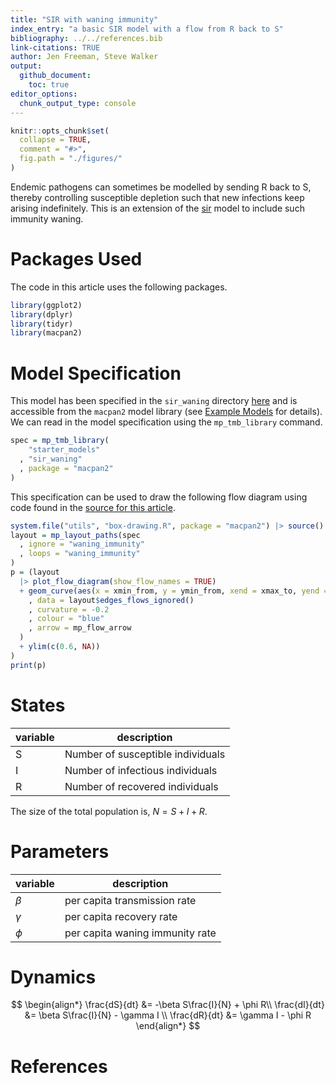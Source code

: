 ```yaml
---
title: "SIR with waning immunity"
index_entry: "a basic SIR model with a flow from R back to S"
bibliography: ../../references.bib
link-citations: TRUE
author: Jen Freeman, Steve Walker
output: 
  github_document:
    toc: true
editor_options: 
  chunk_output_type: console
---
```


```r
knitr::opts_chunk$set(
  collapse = TRUE,
  comment = "#>",
  fig.path = "./figures/"
)
```

Endemic pathogens can sometimes be modelled by sending R back to S, thereby controlling susceptible depletion such that new infections keep arising indefinitely. This is an extension of the [sir](https://github.com/canmod/macpan2/tree/main/inst/starter_models/sir) model to include such immunity waning.

# Packages Used

The code in this article uses the following packages.

```r
library(ggplot2)
library(dplyr)
library(tidyr)
library(macpan2)
```

# Model Specification

This model has been specified in the `sir_waning` directory [here](https://github.com/canmod/macpan2/blob/main/inst/starter_models/sir_waning/tmb.R) and is accessible from the `macpan2` model library (see [Example Models](https://canmod.github.io/macpan2/articles/example_models.html) for details). We can read in the model specification using the `mp_tmb_library` command.
```r
spec = mp_tmb_library(
    "starter_models"
  , "sir_waning"
  , package = "macpan2"
)
```

This specification can be used to draw the following flow diagram using code found in the [source for this article](https://github.com/canmod/macpan2/blob/main/inst/starter_models/sir_waning/README.Rmd).

```r
system.file("utils", "box-drawing.R", package = "macpan2") |> source()
layout = mp_layout_paths(spec
  , ignore = "waning_immunity"
  , loops = "waning_immunity"
)
p = (layout
  |> plot_flow_diagram(show_flow_names = TRUE)
  + geom_curve(aes(x = xmin_from, y = ymin_from, xend = xmax_to, yend = ymin_from)
    , data = layout$edges_flows_ignored()
    , curvature = -0.2
    , colour = "blue"
    , arrow = mp_flow_arrow
  )
  + ylim(c(0.6, NA))
)
print(p)
```

# States

| variable | description                       |
| -------- | --------------------------------- |
| S        | Number of susceptible individuals |
| I        | Number of infectious individuals  |
| R        | Number of recovered individuals   |

The size of the total population is, $N = S + I + R$.

# Parameters

| variable | description                     |
| -------- | ------------------------------- |
| $\beta$  | per capita transmission rate    |
| $\gamma$ | per capita recovery rate        |
| $\phi$   | per capita waning immunity rate |

# Dynamics 

$$
\begin{align*}
\frac{dS}{dt} &= -\beta S\frac{I}{N} + \phi R\\
\frac{dI}{dt} &= \beta S\frac{I}{N} - \gamma I \\
\frac{dR}{dt} &= \gamma I  - \phi R
\end{align*}
$$

# References
